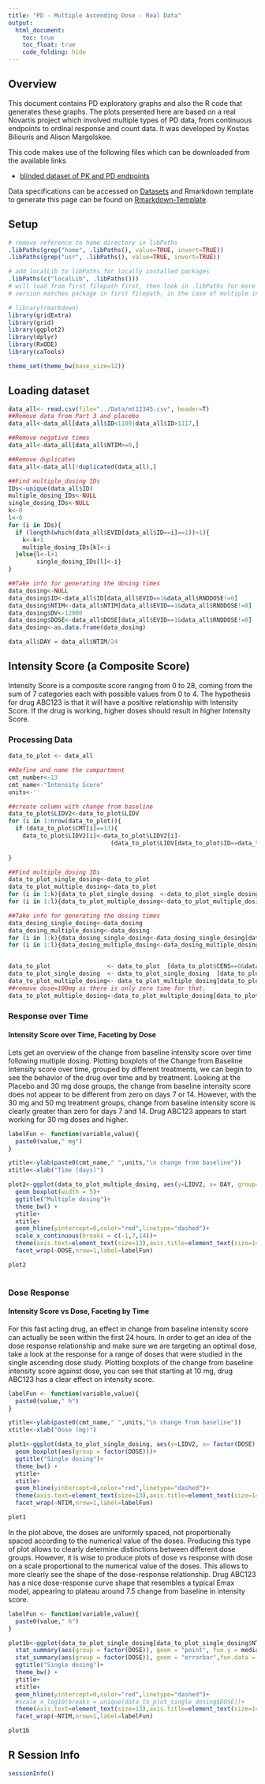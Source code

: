 ```yaml
---
title: "PD - Multiple Ascending Dose - Real Data"
output:
  html_document:
    toc: true
    toc_float: true
    code_folding: hide
---
```


## Overview
This document contains PD exploratory graphs and also the R code that generates these graphs. The plots presented here are based on a real Novartis project which involved multiple types of PD data, from continuous endpoints to ordinal response and count data.  It was developed by Kostas Biliouris and Alison Margolskee.

This code makes use of the following files which can be downloaded from the available links

* [blinded dataset of PK and PD endpoints](Data/mt12345.csv)

Data specifications can be accessed on [Datasets](http://exploratory-graphics-xgx.statwb-dev.eu.novartis.net/Datasets.html) and Rmarkdown template to generate this page can be found on [Rmarkdown-Template](http://exploratory-graphics-xgx.statwb-dev.eu.novartis.net/Rmarkdown/Multiple_Ascending_Dose_PD_real_example.Rmd).


## Setup

```r
# remove reference to home directory in libPaths
.libPaths(grep("home", .libPaths(), value=TRUE, invert=TRUE))
.libPaths(grep("usr", .libPaths(), value=TRUE, invert=TRUE))

# add localLib to libPaths for locally installed packages
.libPaths(c("localLib", .libPaths()))
# will load from first filepath first, then look in .libPaths for more packages not in first path
# version matches package in first filepath, in the case of multiple instances of a package

# library(rmarkdown)
library(gridExtra)
library(grid)
library(ggplot2)
library(dplyr)
library(RxODE)
library(caTools)

theme_set(theme_bw(base_size=12))

```

## Loading dataset

```r
data_all<- read.csv(file="../Data/mt12345.csv", header=T)
##Remove data from Part 3 and placebo
data_all<-data_all[data_all$ID<1109|data_all$ID>1117,]

##Remove negative times
data_all<-data_all[data_all$NTIM>=0,]

##Remove duplicates
data_all<-data_all[!duplicated(data_all),]

##Find multiple_dosing IDs 
IDs<-unique(data_all$ID)
multiple_dosing_IDs<-NULL
single_dosing_IDs<-NULL
k<-0
l<-0
for (i in IDs){
  if (length(which(data_all$EVID[data_all$ID==i]==1))>1){
    k<-k+1
    multiple_dosing_IDs[k]<-i
  }else{l<-l+1
        single_dosing_IDs[l]<-i}
}

##Take info for generating the dosing times
data_dosing<-NULL
data_dosing$ID<-data_all$ID[data_all$EVID==1&data_all$RNDDOSE!=0]
data_dosing$NTIM<-data_all$NTIM[data_all$EVID==1&data_all$RNDDOSE!=0]
data_dosing$DV<-12000
data_dosing$DOSE<-data_all$DOSE[data_all$EVID==1&data_all$RNDDOSE!=0]
data_dosing<-as.data.frame(data_dosing)

data_all$DAY = data_all$NTIM/24

```


## Intensity Score (a Composite Score)

Intensity Score is a composite score ranging from 0 to 28, coming from the sum of 7 categories each with possible values from 0 to 4. The hypothesis for drug ABC123 is that it will have a positive relationship with Intensity Score. If the drug is working, higher doses should result in higher Intensity Score. 

### Processing Data

```r

data_to_plot <- data_all  

##Define and name the compartment
cmt_number<-13
cmt_name<-"Intensity Score"
units<-''

##create column with change from baseline
data_to_plot$LIDV2<-data_to_plot$LIDV
for (i in 1:nrow(data_to_plot)){
  if (data_to_plot$CMT[i]==13){
    data_to_plot$LIDV2[i]<-data_to_plot$LIDV2[i]-
                             (data_to_plot$LIDV[data_to_plot$ID==data_to_plot$ID[i]&data_to_plot$NTIM==0&data_to_plot$CMT==13])}
  
}

##Find multiple_dosing IDs
data_to_plot_single_dosing<-data_to_plot
data_to_plot_multiple_dosing<-data_to_plot
for (i in 1:k){data_to_plot_single_dosing  <-data_to_plot_single_dosing[data_to_plot_single_dosing$ID!=multiple_dosing_IDs[i],]}
for (i in 1:l){data_to_plot_multiple_dosing<-data_to_plot_multiple_dosing[data_to_plot_multiple_dosing$ID!=  single_dosing_IDs[i],]}

##Take info for generating the dosing times
data_dosing_single_dosing<-data_dosing
data_dosing_multiple_dosing<-data_dosing
for (i in 1:k){data_dosing_single_dosing<-data_dosing_single_dosing[data_dosing_single_dosing$ID!=multiple_dosing_IDs[i],]}
for (i in 1:l){data_dosing_multiple_dosing<-data_dosing_multiple_dosing[data_dosing_multiple_dosing$ID!=single_dosing_IDs[i],]}


data_to_plot                <- data_to_plot  [data_to_plot$CENS==0&data_to_plot$CMT==cmt_number,]
data_to_plot_single_dosing  <- data_to_plot_single_dosing  [data_to_plot_single_dosing$CENS==0&data_to_plot_single_dosing$CMT==cmt_number,]
data_to_plot_multiple_dosing<- data_to_plot_multiple_dosing[data_to_plot_multiple_dosing$CENS==0&data_to_plot_multiple_dosing$CMT==cmt_number,]
##remove dose=100mg as there is only zero time for that.
data_to_plot_multiple_dosing<-data_to_plot_multiple_dosing[data_to_plot_multiple_dosing$DOSE!=100,]
```


### Response over Time

#### Intensity Score over Time, Faceting by Dose

Lets get an overview of the change from baseline intensity score over time following multiple dosing. Plotting boxplots of the Change from Baseline Intensity score over time, grouped by different treatments, we can begin to see the behavior of the drug over time and by treatment. Looking at the Placebo and 30 mg dose groups, the change from baseline intensity score does not appear to be different from zero on days 7 or 14. However, with the 30 mg and 50 mg treatment groups, change from baseline intensity score is clearly greater than zero for days 7 and 14. Drug ABC123 appears to start working for 30 mg doses and higher.


```r
 
labelFun <- function(variable,value){     
  paste0(value," mg")                             
}

ytitle<-ylab(paste0(cmt_name," ",units,"\n change from baseline"))
xtitle<-xlab("Time (days)")

plot2<-ggplot(data_to_plot_multiple_dosing, aes(y=LIDV2, x= DAY, group=NTIM)) + 
  geom_boxplot(width = 5)+
  ggtitle("Multiple dosing")+ 
  theme_bw() +
  ytitle+
  xtitle+
  geom_hline(yintercept=0,color="red",linetype="dashed")+
  scale_x_continuous(breaks = c(-1,7,14))+
  theme(axis.text=element_text(size=13),axis.title=element_text(size=14),strip.text=element_text(size=14))+
  facet_wrap(~DOSE,nrow=1,label=labelFun)

plot2
 

```


### Dose Response

#### Intensity Score vs Dose, Faceting by Time

For this fast acting drug, an effect in change from baseline intensity score can actually be seen within the first 24 hours. In order to get an idea of the dose response relationship and make sure we are targeting an optimal dose, take a look at the response for a range of doses that were studied in the single ascending dose study. Plotting boxplots of the change from baseline intensity score against dose, you can see that starting at 10 mg, drug ABC123 has a clear effect on intensity score. 


```r
 
labelFun <- function(variable,value){     
  paste0(value," h")                             
}

ytitle<-ylab(paste0(cmt_name," ",units,"\n change from baseline"))
xtitle<-xlab("Dose (mg)")

plot1<-ggplot(data_to_plot_single_dosing, aes(y=LIDV2, x= factor(DOSE), group=NTIM)) + 
  geom_boxplot(aes(group = factor(DOSE)))+
  ggtitle("Single dosing")+ 
  theme_bw() +
  ytitle+
  xtitle+
  geom_hline(yintercept=0,color="red",linetype="dashed")+
  theme(axis.text=element_text(size=13),axis.title=element_text(size=14),strip.text=element_text(size=14))+
  facet_wrap(~NTIM,nrow=1,label=labelFun)

plot1 

```

In the plot above, the doses are uniformly spaced, not proportionally spaced according to the numerical value of the doses. Producing this type of plot allows to clearly determine distinctions between different dose groups. However, it is wise to produce plots of dose vs response with dose on a scale proportional to the numerical value of the doses. This allows to more clearly see the shape of the dose-response relationship. Drug ABC123 has a nice dose-response curve shape that resembles a typical Emax model, appearing to plateau around 7.5 change from baseline in intensity score.

```r
labelFun <- function(variable,value){     
  paste0(value," h")                             
}

plot1b<-ggplot(data_to_plot_single_dosing[data_to_plot_single_dosing$NTIM==24,], aes(y=LIDV2, x= DOSE, group=NTIM)) + 
  stat_summary(aes(group = factor(DOSE)), geom = "point", fun.y = median, alpha = 0.5)+
  stat_summary(aes(group = factor(DOSE)), geom = "errorbar",fun.data = function(y){data.frame(ymin = quantile(y,0.025), ymax = quantile(y, 0.975))}, alpha = 0.5)+
  ggtitle("Single dosing")+ 
  theme_bw() +
  ytitle+
  xtitle+
  geom_hline(yintercept=0,color="red",linetype="dashed")+
  #scale_x_log10(breaks = unique(data_to_plot_single_dosing$DOSE))+
  theme(axis.text=element_text(size=13),axis.title=element_text(size=14),strip.text=element_text(size=14))+
  facet_wrap(~NTIM,nrow=1,label=labelFun)

plot1b 
```



## R Session Info

```r
sessionInfo()
```

